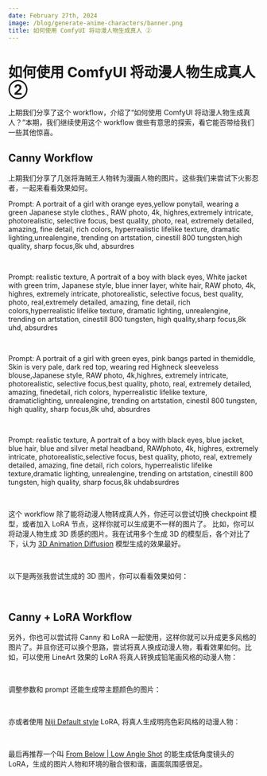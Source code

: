 ```yaml
---
date: February 27th, 2024
image: /blog/generate-anime-characters/banner.png
title: 如何使用 ComfyUI 将动漫人物生成真人 ②
---
```



# 如何使用 ComfyUI 将动漫人物生成真人 ②

上期我们分享了这个 workflow，介绍了“如何使用 ComfyUI 将动漫人物生成真人？”本期，我们继续使用这个 workflow 做些有意思的探索，看它能否带给我们一些其他惊喜。

## Canny Workflow 

上期我们分享了几张将海贼王人物转为漫画人物的图片。这些我们来尝试下火影忍者，一起来看看效果如何。

Prompt:
A portrait of a girl with orange eyes,yellow ponytail, wearing a green Japanese style clothes., RAW photo, 4k, highres,extremely intricate, photorealistic, selective focus, best quality, photo, real, extremely detailed, amazing, fine detail, rich colors, hyperrealistic lifelike texture, dramatic lighting,unrealengine, trending on artstation, cinestill 800 tungsten,high quality, sharp focus,8k uhd, absurdres

<br/>
<PhotoProvider>
  <PhotoView src="/blog/generate-anime-characters/010.png">
    <img src="/blog/generate-anime-characters/010.png" alt="" className='rounded-lg'/>
  </PhotoView>
</PhotoProvider>

Prompt:
realistic texture, A portrait of a boy with black eyes, White jacket with green trim, Japanese style, blue inner layer, white hair, RAW photo, 4k, highres, extremely intricate, photorealistic, selective focus, best quality, photo, real,extremely detailed, amazing, fine detail, rich colors,hyperrealistic lifelike texture, dramatic lighting, unrealengine, trending on artstation, cinestill 800 tungsten, high quality,sharp focus,8k uhd, absurdres

<br/>
<PhotoProvider>
  <PhotoView src="/blog/generate-anime-characters/011.png">
    <img src="/blog/generate-anime-characters/011.png" alt="" className='rounded-lg'/>
  </PhotoView>
</PhotoProvider>

Prompt:
A portrait of a girl with green eyes, pink bangs parted in themiddle, Skin is very pale, dark red top, wearing red Highneck sleeveless blouse,Japanese style, RAW photo, 4k,highres, extremely intricate, photorealistic, selective focus,best quality, photo, real, extremely detailed, amazing, finedetail, rich colors, hyperrealistic lifelike texture, dramaticlighting, unrealengine, trending on artstation, cinestil 800 tungsten, high quality, sharp focus,8k uhd, absurdres

<br/>
<PhotoProvider>
  <PhotoView src="/blog/generate-anime-characters/012.png">
    <img src="/blog/generate-anime-characters/012.png" alt="" className='rounded-lg'/>
  </PhotoView>
</PhotoProvider>

Prompt:
realistic texture, A portrait of a boy with black eyes, blue jacket, blue hair, blue and silver metal headband, RAWphoto, 4k, highres, extremely intricate, photorealistic,selective focus, best quality, photo, real, extremely detailed, amazing, fine detail, rich colors, hyperrealistic lifelike texture,dramatic lighting, unrealengine, trending on artstation, cinestill 800 tungsten, high quality, sharp focus,8k uhdabsurdres

<br/>
<PhotoProvider>
  <PhotoView src="/blog/generate-anime-characters/013.png">
    <img src="/blog/generate-anime-characters/013.png" alt="" className='rounded-lg'/>
  </PhotoView>
</PhotoProvider>

这个 workflow 除了能将动漫人物转成真人外，你还可以尝试切换 checkpoint 模型，或者加入 LoRA 节点，这样你就可以生成更不一样的图片了。
比如，你可以将动漫人物生成 3D 质感的图片。我在试用多个生成 3D 的模型后，各个对比了下，认为 [3D Animation Diffusion](https://civitai.com/models/118086/3d-animation-diffusion) 模型生成的效果最好。

<br/>
<PhotoProvider>
  <PhotoView src="/blog/generate-anime-characters/014.png">
    <img src="/blog/generate-anime-characters/014.png" alt="" className='rounded-lg'/>
  </PhotoView>
</PhotoProvider>

以下是两张我尝试生成的 3D 图片，你可以看看效果如何：

<br/>
<PhotoProvider>
  <PhotoView src="/blog/generate-anime-characters/015.png">
    <img src="/blog/generate-anime-characters/015.png" alt="" className='rounded-lg'/>
  </PhotoView>
</PhotoProvider>

<br/>
<PhotoProvider>
  <PhotoView src="/blog/generate-anime-characters/016.png">
    <img src="/blog/generate-anime-characters/016.png" alt="" className='rounded-lg'/>
  </PhotoView>
</PhotoProvider>

## Canny + LoRA Workflow 

另外，你也可以尝试将 Canny 和 LoRA 一起使用，这样你就可以升成更多风格的图片了。并且你还可以换个思路，尝试将真人换成动漫人物，看看效果如何。比如，可以使用 LineArt 效果的 LoRA
将真人转换成铅笔画风格的动漫人物：

<br/>
<PhotoProvider>
  <PhotoView src="/blog/generate-anime-characters/017.jpeg">
    <img src="/blog/generate-anime-characters/017.jpeg" alt="" className='rounded-lg'/>
  </PhotoView>
</PhotoProvider>

调整参数和 prompt 还能生成带主题颜色的图片：

<br/>
<PhotoProvider>
  <PhotoView src="/blog/generate-anime-characters/018.png">
    <img src="/blog/generate-anime-characters/018.png" alt="" className='rounded-lg'/>
  </PhotoView>
</PhotoProvider>

亦或者使用 [Niji Default style](https://civitai.com/models/95007/niji-default-style-niji) LoRA, 将真人生成明亮色彩风格的动漫人物：

<br/>
<PhotoProvider>
  <PhotoView src="/blog/generate-anime-characters/019.png">
    <img src="/blog/generate-anime-characters/019.png" alt="" className='rounded-lg'/>
  </PhotoView>
</PhotoProvider>


最后再推荐一个叫 [From Below | Low Angle Shot](https://civitai.com/models/287958/from-below-or-low-angle-shot?modelVersionId=323858) 的能生成低角度镜头的 LoRA，生成的图片人物和环境的融合很和谐，画面氛围感很足。

<br/>
<PhotoProvider>
  <PhotoView src="/blog/generate-anime-characters/020.png">
    <img src="/blog/generate-anime-characters/020.png" alt="" className='rounded-lg'/>
  </PhotoView>
</PhotoProvider>

